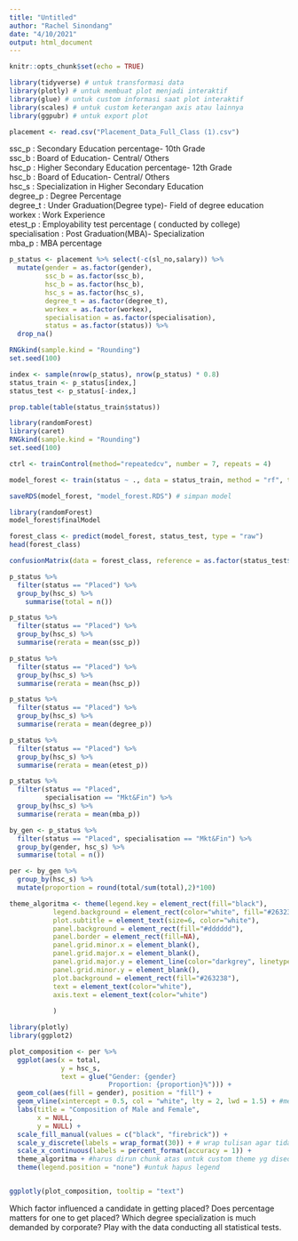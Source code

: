 ---
title: "Untitled"
author: "Rachel Sinondang"
date: "4/10/2021"
output: html_document
---

```{r setup, include=FALSE}
knitr::opts_chunk$set(echo = TRUE)
```


```{r}
library(tidyverse) # untuk transformasi data
library(plotly) # untuk membuat plot menjadi interaktif
library(glue) # untuk custom informasi saat plot interaktif
library(scales) # untuk custom keterangan axis atau lainnya
library(ggpubr) # untuk export plot
```

```{r}
placement <- read.csv("Placement_Data_Full_Class (1).csv")
```

ssc_p : Secondary Education percentage- 10th Grade  
ssc_b : Board of Education- Central/ Others  
hsc_p : Higher Secondary Education percentage- 12th Grade  
hsc_b : Board of Education- Central/ Others  
hsc_s : Specialization in Higher Secondary Education  
degree_p : Degree Percentage  
degree_t : Under Graduation(Degree type)- Field of degree education  
workex : Work Experience  
etest_p : Employability test percentage ( conducted by college)  
specialisation : Post Graduation(MBA)- Specialization  
mba_p : MBA percentage  

```{r}
p_status <- placement %>% select(-c(sl_no,salary)) %>%
  mutate(gender = as.factor(gender),
         ssc_b = as.factor(ssc_b),
         hsc_b = as.factor(hsc_b),
         hsc_s = as.factor(hsc_s),
         degree_t = as.factor(degree_t),
         workex = as.factor(workex),
         specialisation = as.factor(specialisation),
         status = as.factor(status)) %>%
  drop_na()
```

```{r}
RNGkind(sample.kind = "Rounding")
set.seed(100)

index <- sample(nrow(p_status), nrow(p_status) * 0.8)
status_train <- p_status[index,]
status_test <- p_status[-index,] 
```

```{r}
prop.table(table(status_train$status))
```


```{r message=F, eval=F}
library(randomForest)
library(caret)
RNGkind(sample.kind = "Rounding")
set.seed(100)

ctrl <- trainControl(method="repeatedcv", number = 7, repeats = 4)

model_forest <- train(status ~ ., data = status_train, method = "rf", trControl = ctrl)

saveRDS(model_forest, "model_forest.RDS") # simpan model
```

```{r}
library(randomForest)
model_forest$finalModel
```

```{r}
forest_class <- predict(model_forest, status_test, type = "raw")
head(forest_class)
```

```{r}
confusionMatrix(data = forest_class, reference = as.factor(status_test$status),positive = "Placed")
```
```{r}
p_status %>%
  filter(status == "Placed") %>%
  group_by(hsc_s) %>%
    summarise(total = n())
```

```{r}
p_status %>%
  filter(status == "Placed") %>%
  group_by(hsc_s) %>%
  summarise(rerata = mean(ssc_p))
```
```{r}
p_status %>%
  filter(status == "Placed") %>%
  group_by(hsc_s) %>%
  summarise(rerata = mean(hsc_p))
```
```{r}
p_status %>%
  filter(status == "Placed") %>%
  group_by(hsc_s) %>%
  summarise(rerata = mean(degree_p))
```
```{r}
p_status %>%
  filter(status == "Placed") %>%
  group_by(hsc_s) %>%
  summarise(rerata = mean(etest_p))
```

```{r}
p_status %>%
  filter(status == "Placed",
         specialisation == "Mkt&Fin") %>%
  group_by(hsc_s) %>%
  summarise(rerata = mean(mba_p))
```

```{r}
by_gen <- p_status %>%
  filter(status == "Placed", specialisation == "Mkt&Fin") %>%
  group_by(gender, hsc_s) %>%
  summarise(total = n())


```


```{r}
per <- by_gen %>%
  group_by(hsc_s) %>% 
  mutate(proportion = round(total/sum(total),2)*100)
```

```{r}
theme_algoritma <- theme(legend.key = element_rect(fill="black"),
           legend.background = element_rect(color="white", fill="#263238"),
           plot.subtitle = element_text(size=6, color="white"),
           panel.background = element_rect(fill="#dddddd"),
           panel.border = element_rect(fill=NA),
           panel.grid.minor.x = element_blank(),
           panel.grid.major.x = element_blank(),
           panel.grid.major.y = element_line(color="darkgrey", linetype=2),
           panel.grid.minor.y = element_blank(),
           plot.background = element_rect(fill="#263238"),
           text = element_text(color="white"),
           axis.text = element_text(color="white")
           
           )
```

```{r}
library(plotly)
library(ggplot2)

plot_composition <- per %>% 
  ggplot(aes(x = total, 
             y = hsc_s,
             text = glue("Gender: {gender}
                         Proportion: {proportion}%"))) +
  geom_col(aes(fill = gender), position = "fill") +
  geom_vline(xintercept = 0.5, col = "white", lty = 2, lwd = 1.5) + #membuat vertical line
  labs(title = "Composition of Male and Female",
       x = NULL,
       y = NULL) +
  scale_fill_manual(values = c("black", "firebrick")) +
  scale_y_discrete(labels = wrap_format(30)) + # wrap tulisan agar tidak terlalu panjang
  scale_x_continuous(labels = percent_format(accuracy = 1)) +
  theme_algoritma + #harus dirun chunk atas untuk custom theme yg disediakan
  theme(legend.position = "none") #untuk hapus legend
```


```{r}
```


```{r}
ggplotly(plot_composition, tooltip = "text")
```

Which factor influenced a candidate in getting placed?
Does percentage matters for one to get placed?
Which degree specialization is much demanded by corporate?
Play with the data conducting all statistical tests.
